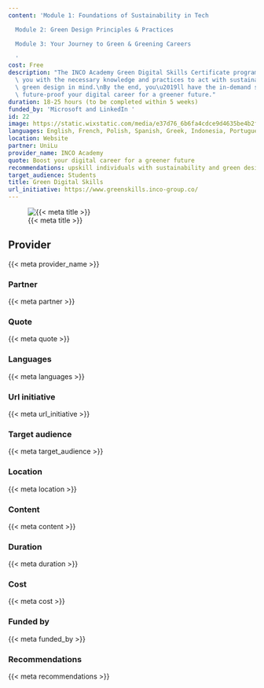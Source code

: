 ```yaml
---
content: 'Module 1: Foundations of Sustainability in Tech

  Module 2: Green Design Principles & Practices

  Module 3: Your Journey to Green & Greening Careers

  '
cost: Free
description: "The INCO Academy Green Digital Skills Certificate program will empower\
  \ you with the necessary knowledge and practices to act with sustainability and\
  \ green design in mind.\nBy the end, you\u2019ll have the in-demand skills to help\
  \ future-proof your digital career for a greener future."
duration: 18-25 hours (to be completed within 5 weeks)
funded_by: 'Microsoft and LinkedIn '
id: 22
image: https://static.wixstatic.com/media/e37d76_6b6fa4cdce9d4635be4b2f4c4c48fa43~mv2.png/v1/fill/w_470,h_100,al_c,q_85,usm_0.66_1.00_0.01,enc_auto/%5BGreen%20Digital%20Skills%5D%20Program%20Logo%20-%20Colour.png
languages: English, French, Polish, Spanish, Greek, Indonesia, Portuguese
location: Website
partner: UniLu
provider_name: INCO Academy
quote: Boost your digital career for a greener future
recommendations: upskill individuals with sustainability and green design in mind.
target_audience: Students
title: Green Digital Skills
url_initiative: https://www.greenskills.inco-group.co/
---
```


![{{< meta title >}}]({{< meta image >}})

## Provider

{{< meta provider_name >}}

### Partner

{{< meta partner >}}

### Quote

{{< meta quote >}}

### Languages

{{< meta languages >}}

### Url initiative

{{< meta url_initiative >}}

### Target audience

{{< meta target_audience >}}

### Location

{{< meta location >}}

### Content

{{< meta content >}}

### Duration

{{< meta duration >}}

### Cost

{{< meta cost >}}

### Funded by

{{< meta funded_by >}}

### Recommendations

{{< meta recommendations >}}

